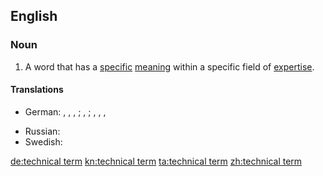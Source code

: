 ==English==

===Noun===
{{en-noun|head=[[technical]] [[term]]}}

# A word that has a [[specific]] [[meaning]] within a specific field of [[expertise]].

====Translations====
{{trans-top|word that has a specific meaning within a specific field of expertise}}
* German: {{t+|de|Fachausdruck|m}}, {{t+|de|Fachbegriff|m}}, {{t+|de|Fachbezeichnung|f}}, {{t+|de|Fachwort|n}}; {{t+|de|Kunstwort|n}}, {{t+|de|Kunstausdruck|m}}; {{t+|de|Terminus technicus|m}}, {{t+|de|Terminus|m}}, {{t+|de|Fachterminus|m}}, {{t|de|technischer Ausdruck|m}}
{{trans-mid}}
* Russian: {{t|ru|технический термин|m|tr=tekhnicheskiy termin|sc=Cyrl}}
* Swedish: {{t|sv|fackterm|c}}
{{trans-bottom}}

[[de:technical term]]
[[kn:technical term]]
[[ta:technical term]]
[[zh:technical term]]